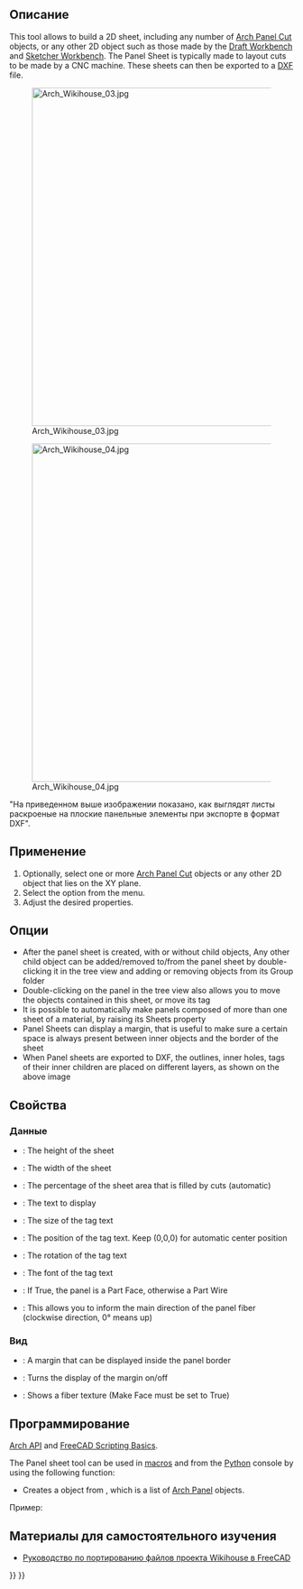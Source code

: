 <languages/>

<div class="mw-translate-fuzzy">
{{Docnav/ru
|[[Arch_Panel_Cut/ru|Панельный контур]]
|[[Arch_Nest/ru|Компоновка]]
|[[Arch_Workbench/ru|Архитектурный верстак "Arch"]]
|IconL=Arch_Panel_Cut.svg
|IconR=Arch_Nest.svg
|IconC=Workbench_Arch.svg 
}}
</div>

{{VeryImportantMessage|THIS COMMAND IS PART OF THE INTEGRATED [[BIM_Workbench|BIM WORKBENCH]] IN V1.0<br>
This page has been updated for that version.}}

<div class="mw-translate-fuzzy">
{{GuiCommand/ru
|Name/ru=Панельный лист
|Name=Arch_Panel_Sheet
|MenuLocation=Arch → Инструменты панелирования → Панельный лист
|Workbenches=[[Arch_Workbench/ru|Arch]]
|Shortcut={{KEY|P}} {{KEY|S}}
|Version=0.17
|SeeAlso=[[Arch_Panel/ru|Паенль]], [[Arch_Panel_Cut/ru|Панельный контур]], [[Arch_Nest/ru|Компоновка]]
}}
</div>

<span id="Description"></span>
==Описание==

This tool allows to build a 2D sheet, including any number of [[Arch_Panel_Cut|Arch Panel Cut]] objects, or any other 2D object such as those made by the [[Draft_Workbench|Draft Workbench]] and [[Sketcher_Workbench|Sketcher Workbench]]. The Panel Sheet is typically made to layout cuts to be made by a CNC machine. These sheets can then be exported to a [[Draft_DXF|DXF]] file.

[[Image:Arch Wikihouse 03.jpg|600px]] 

[[Image:Arch Wikihouse 04.jpg|600px]] 

"На приведенном выше изображении показано, как выглядят листы раскроеные на плоские панельные элементы при экспорте в формат DXF".

<span id="Usage"></span>
==Применение==

# Optionally, select one or more [[Arch_Panel_Cut|Arch Panel Cut]] objects or any other 2D object that lies on the XY plane.
# Select the {{MenuCommand|Utils → Panel tools → [[Image:Arch_Panel_Sheet.svg|16px]] Panel Sheet}} option from the menu.
# Adjust the desired properties.

<span id="Options"></span>
==Опции==

* After the panel sheet is created, with or without child objects, Any other child object can be added/removed to/from the panel sheet by double-clicking it in the tree view and adding or removing objects from its Group folder
* Double-clicking on the panel in the tree view also allows you to move the objects contained in this sheet, or move its tag
* It is possible to automatically make panels composed of more than one sheet of a material, by raising its Sheets property
* Panel Sheets can display a margin, that is useful to make sure a certain space is always present between inner objects and the border of the sheet
* When Panel sheets are exported to DXF, the outlines, inner holes, tags of their inner children are placed on different layers, as shown on the above image

<span id="Properties"></span>
==Свойства==

<span id="Data"></span>
===Данные===

* {{PropertyData|Height}}: The height of the sheet
* {{PropertyData|Width}}: The width of the sheet
* {{PropertyData|Fill Ratio}}: The percentage of the sheet area that is filled by cuts (automatic)
* {{PropertyData|Tag Text}}: The text to display
* {{PropertyData|Tag Size}}: The size of the tag text
* {{PropertyData|Tag Position}}: The position of the tag text. Keep (0,0,0) for automatic center position
* {{PropertyData|Tag Rotation}}: The rotation of the tag text
* {{PropertyData|Font File}}: The font of the tag text
* {{PropertyData|Make Face}}: If True, the panel is a Part Face, otherwise a Part Wire
* {{PropertyData|Grain Direction}}: This allows you to inform the main direction of the panel fiber (clockwise direction, 0° means up)

<span id="View"></span>
===Вид===

* {{PropertyView|Margin}}: A margin that can be displayed inside the panel border
* {{PropertyView|Show Margin}}: Turns the display of the margin on/off
* {{PropertyView|Show Grain}}: Shows a fiber texture (Make Face must be set to True)

<span id="Scripting"></span>
==Программирование==

{{Emphasis|See also:}} [[Arch_API|Arch API]] and [[FreeCAD_Scripting_Basics|FreeCAD Scripting Basics]].

The Panel sheet tool can be used in [[Macros|macros]] and from the [[Python|Python]] console by using the following function:

{{Code|code=
Sheet = makePanelSheet(panels=[], name="PanelSheet")
}}

* Creates a {{incode|Sheet}} object from {{incode|panels}}, which is a list of [[Arch Panel|Arch Panel]] objects.

Пример:

{{Code|code=
import FreeCAD, Draft, Arch

Rect = Draft.makeRectangle(500, 200)
Polygon = Draft.makePolygon(5, 750)

p1 = FreeCAD.Vector(1000, 0, 0)
p2 = FreeCAD.Vector(2000, 400, 0)
p3 = FreeCAD.Vector(1250, 800, 0)
Wire = Draft.makeWire([p1, p2, p3], closed=True)

Panel1 = Arch.makePanel(Rect, thickness=36)
Panel2 = Arch.makePanel(Polygon, thickness=36)
Panel3 = Arch.makePanel(Wire, thickness=36)
FreeCAD.ActiveDocument.recompute()

Cut1 = Arch.makePanelCut(Panel1)
Cut2 = Arch.makePanelCut(Panel2)
Cut3 = Arch.makePanelCut(Panel3)
Cut1.ViewObject.LineWidth = 3
Cut2.ViewObject.LineWidth = 3
Cut3.ViewObject.LineWidth = 3
FreeCAD.ActiveDocument.recompute()

Sheet = Arch.makePanelSheet([Cut1, Cut2, Cut3])
}}

<span id="Tutorials"></span>
== Материалы для самостоятельного изучения ==

* [[Wikihouse_porting_tutorial/ru|Руководство по портированию файлов проекта Wikihouse в FreeCAD]]


<div class="mw-translate-fuzzy">
{{Docnav/ru
|[[Arch_Panel_Cut/ru|Панельный контур]]
|[[Arch_Nest/ru|Компоновка]]
|[[Arch_Workbench/ru|Архитектурный верстак "Arch"]]
|IconL=Arch_Panel_Cut.svg
|IconR=Arch_Nest.svg
|IconC=Workbench_Arch.svg 
}}
</div>

{{BIM_Tools_navi{{#translation:}}}}
{{Userdocnavi{{#translation:}}}}